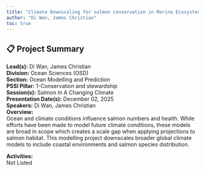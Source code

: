 ```yaml
---
title: "Climate Downscaling for salmon conservation in Marine Ecosystems"
author: "Di Wan, James Christian"
toc: true
---
```


## 📋 Project Summary

**Lead(s):** Di Wan, James Christian  
**Division:** Ocean Sciences (OSD)  
**Section:** Ocean Modelling and Prediction  
**PSSI Pillar:** 1-Conservation and stewardship  
**Session(s):** Salmon In A Changing Climate  
**Presentation Date(s):** December 02, 2025  
**Speakers:** Di Wan, James Christian  
**Overview:**  
Ocean and climate conditions influence salmon numbers and health. While efforts have been made to model future climate conditions, these models are broad in scope which creates a scale gap when applying projections to salmon habitat. This modelling project downscales broader global climate models to include coastal environments and salmon species distribution.   

**Activities:**  
Not Listed

